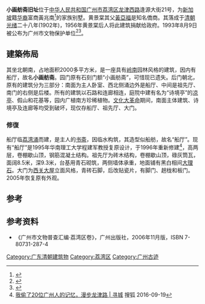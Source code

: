 {{文物保护单位
| 级别 = 市县级
| 省名 = 广东省
| 市/县名 = 广州市
| 图片 = 
| 名称 = 西关大屋建筑保护区
| 编号 = 
| 分类 = 古、近代建筑
| 所在 = {{PRC}}[[广州市|广州市]][[荔湾区|荔湾区]]<br />[[龙津路|龙津西路]]逢源大街21号
| 时代 = 清未民初
| 登录 = 1993年
}}
'''小画舫斋旧址'''位于[[中华人民共和国|中华人民共和国]][[广州市|广州市]][[荔湾区|荔湾区]][[龙津路|龙津西路]]逢源大街21号，为[[新加坡|新加坡]]籍[[华裔|华裔]]富商黃兆南<ref>{{Cite web |url=http://www.gzlib.gov.cn/mmwz/152675.jhtml |title=存档副本 |accessdate=2018-12-09 |archive-date=2018-12-09 |archive-url=https://web.archive.org/web/20181209125605/http://www.gzlib.gov.cn/mmwz/152675.jhtml |dead-url=no }}</ref>的家族别墅。黄景棠其父[[黃亞福|黃亞福]]是知名僑商。其落成于[[清朝|清朝]][[光绪|光绪]]二十八年(1902年)，1956年黄景棠后人将此建筑捐献给政府。1993年8月9日被公布为广州市文物保护单位<ref>{{Cite book|title=广州市志 卷16 文化志 文物志 出版志 报业志 广播电视志|last=广州市地方志编纂委员会编|first=|publisher=广州：广州出版社|year=1999.09|isbn=7-80592-936-X|location=|pages=750-753}}</ref><ref>{{Cite book|title=广东名胜古迹辞典|last=杨森主编|first=|publisher=北京：北京燕山出版社|year=|isbn=7-5402-0209-2|location=|pages=}}</ref>。

== 建築佈局 ==
其坐北朝南，占地面积2000多平方米，是一座具有[[岭南|岭南]]园林风格的建筑，因内有船厅，故名'''小画舫斋'''。园门原有石刻门额“小画舫斋”，可惜现已遗失。后门朝北，原有的建筑分为三部分：南面为主人卧室、西北侧涌边外是船厅、中间是祖先厅、南门的右侧是后楼。所有的建筑以石路和连廊相连，庭院中建有名为“诗境亭”的[[凉亭|凉亭]]、假山和花基等，园内广植南方珍稀植物。[[文化大革命|文化大革命]]期间，南面主体建筑、诗境亭及连廊等均受到破坏，现仅存船厅、祖先厅、大门。

=== 修復 ===
船厅临[[荔湾涌|荔湾涌]]而建，是主人的[[书斋|书斋]]，因临水构筑，其造型似船舫，故名“船厅”。现有“船厅”是1995年华南理工大学程建军教授复原设计，于1996年重新修建<ref>[https://www.sohu.com/a/114662798_383659 我偷了20位广州人的记忆，漫步龙津路 | 寻城] {{Wayback|url=https://www.sohu.com/a/114662798_383659 |date=20200325150051 }} 搜狐 2016-09-19</ref>，高两层，卷棚歇山顶，钢筋混凝土结构。祖先厅为砖木结构，卷棚歇山顶，碌灰筒瓦，面阔8.5米，深9.3米，台基用青石砌筑，两侧墙体承重，地面铺有黑白相间[[大理石|大理石]]。大门为[[西关大屋|西关大屋]]立面风格，青砖石脚，后改贴瓷片，有脚门、趟栊和板门。2005年恢复原有外观。

==参考==
{{reflist}}

==参考资料==
*《广州市文物普查汇编·荔湾区卷》，广州出版社，2006年11月版，ISBN 7-80731-287-4

[[Category:广东清朝建筑物|Category:广东清朝建筑物]]
[[Category:荔湾区|Category:荔湾区]]
[[Category:广州古迹|Category:广州古迹]]